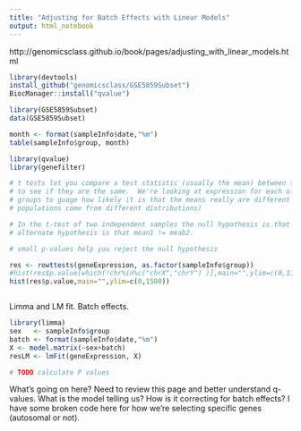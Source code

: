 ```yaml
---
title: "Adjusting for Batch Effects with Linear Models"
output: html_notebook
---
```


http://genomicsclass.github.io/book/pages/adjusting_with_linear_models.html

```r
library(devtools)
install_github("genomicsclass/GSE5859Subset")
BiocManager::install("qvalue")
```


```r
library(GSE5859Subset)
data(GSE5859Subset)

```
```r
month <- format(sampleInfo$date,"%m")
table(sampleInfo$group, month)
```

```r
library(qvalue)
library(genefilter)

# t tests let you compare a test statistic (usually the mean) between two sample populations
# to see if they are the same.  We're looking at expression for each of 24 genes across two 
# groups to guage how likely it is that the means really are different (and therefore the 
# populations come from different distributions)

# In the t-test of two independent samples the null hypothesis is that mean1 = mean2 and the
# alternate hypothesis is that mean1 != meab2.

# small p-values help you reject the null hypothesis

res <- rowttests(geneExpression, as.factor(sampleInfo$group))
#hist(res$p.value[which(!chr%in%c("chrX","chrY") )],main="",ylim=c(0,1300))
hist(res$p.value,main="",ylim=c(0,1500))



```

Limma and LM fit.  Batch effects. 

```r
library(limma)
sex   <- sampleInfo$group
batch <- format(sampleInfo$date,"%m")
X <- model.matrix(~sex+batch)
resLM <- lmFit(geneExpression, X)

# TODO calculate P values
```

What's going on here? Need to review this page and better understand q-values. What is the model telling us? How is it correcting for batch effects?  I have some broken code here for how we're selecting specific genes (autosomal or not).
